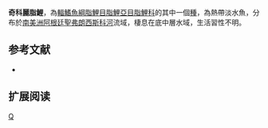 {{Speciesbox 
| taxon = Astyanax chico
| status = NE
| status_system = IUCN3.1
| authority =  [[Casciotta|Casciotta]] & [[Almirón|Almirón]], 2004
| synonyms = 
}}
'''奇科麗脂鯉'''，為[[輻鰭魚綱|輻鰭魚綱]][[脂鯉目|脂鯉目]][[脂鯉亞目|脂鯉亞目]][[脂鯉科|脂鯉科]]的其中一個[[種|種]]，為熱帶淡水魚，分布於[[南美洲|南美洲]][[阿根廷|阿根廷]][[聖弗朗西斯科河|聖弗朗西斯科河]]流域，棲息在底中層水域，生活習性不明。

==参考文献==
{{refbegin}}
*{{FishBase_species|genus=Astyanax|species=chico|year=2013|month=11}}
{{refend}}

== 扩展阅读 ==
{{refbegin}}
{{wikispecies-inline|Astyanax chico|奇科麗脂鯉}}
{{refend}}
{{Taxonbar|from=Q5632964}}

[[Category:麗脂鯉屬|Q]]


{{魚類小作品}}